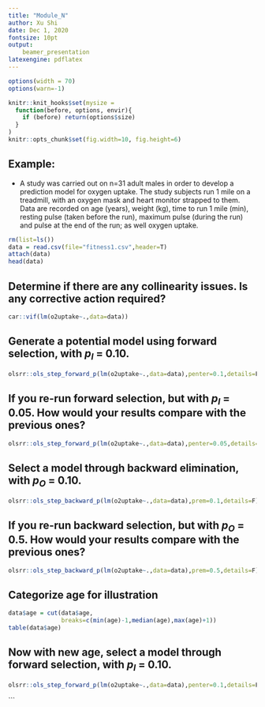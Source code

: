 ```yaml
---
title: "Module_N"
author: Xu Shi
date: Dec 1, 2020
fontsize: 10pt
output: 
    beamer_presentation
latexengine: pdflatex
---
```

```r
options(width = 70)
options(warn=-1)
```
```r
knitr::knit_hooks$set(mysize = 
  function(before, options, envir){
    if (before) return(options$size)
  }
)
knitr::opts_chunk$set(fig.width=10, fig.height=6) 
```
## Example: 
+ A study was carried out on n=31 adult males in order to develop a prediction model for oxygen uptake. The study subjects run 1 mile on a treadmill, with an oxygen mask and heart monitor strapped to them. Data are recorded on age (years), weight (kg), time to run 1 mile (min), resting pulse (taken before the run), maximum pulse (during the run) and pulse at the end of the run; as well oxygen uptake.
```r
rm(list=ls())
data = read.csv(file="fitness1.csv",header=T)
attach(data)
head(data)
```

## Determine if there are any collinearity issues. Is any corrective action required?
```r
car::vif(lm(o2uptake~.,data=data))
```

## Generate a potential model using forward selection, with $p_I$ = 0.10.
```r
olsrr::ols_step_forward_p(lm(o2uptake~.,data=data),penter=0.1,details=F)
```


## If you re-run forward selection, but with $p_I$ = 0.05. How would your results compare with the previous ones?
```r
olsrr::ols_step_forward_p(lm(o2uptake~.,data=data),penter=0.05,details=F)
```

## Select a model through backward elimination, with $p_O$ = 0.10.
```r
olsrr::ols_step_backward_p(lm(o2uptake~.,data=data),prem=0.1,details=F)
```

## If you re-run backward selection, but with $p_O$ = 0.5. How would your results compare with the previous ones?
```r
olsrr::ols_step_backward_p(lm(o2uptake~.,data=data),prem=0.5,details=F)
```

## Categorize age for illustration
```r
data$age = cut(data$age,
               breaks=c(min(age)-1,median(age),max(age)+1)) 
table(data$age)
```

## Now with new age, select a model through forward selection, with $p_I$ = 0.10.
```r
olsrr::ols_step_forward_p(lm(o2uptake~.,data=data),penter=0.1,details=F)
```
```
